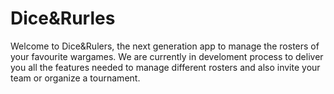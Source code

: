 # Dice&Rurles

Welcome to Dice&Rulers, the next generation app to manage the rosters of your favourite wargames. We are currently in develoment process to deliver you all the features needed to manage different rosters and also invite your team or organize a tournament.
